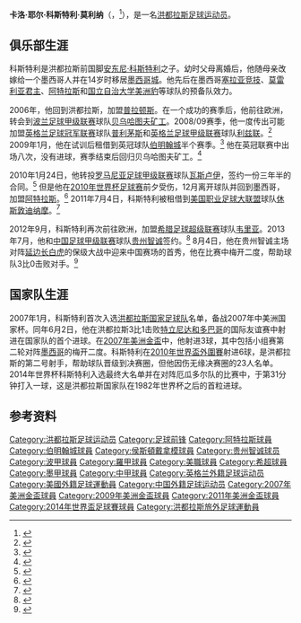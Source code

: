 {{Spanish name|first=科斯特利（Costly）|second=莫利纳（Molina）}}
{{Infobox football biography
| name               = Carlo Costly
| image              = 
| fullname            = Carlo Yaír Costly Molina
| birth_date          = {{Birth date and age|1982|7|18|df=y}}
| birth_place         = [[洪都拉斯|洪都拉斯]][[圣佩德罗苏拉|圣佩德罗苏拉]]
| currentclub         = 
| clubnumber          = 
| height              = {{height|m=1.90|precision=0}}
| position            = [[前锋_(足球)|前锋]]
| youthyears1         =
| youthclubs1         =
| years1  = 2006–2007 | clubs1  = [[Platense_F.C.|普拉顿斯]]                         | caps1 = 19 | goals1 = 10
| years2  = 2007–2010 | clubs2  =  [[贝乌哈图夫GKS足球俱乐部|贝乌哈图夫矿工]]        | caps2 = 59 | goals2 = 14
| years3  = 2009       | clubs3  = → [[伯明翰城足球俱乐部|伯明翰城]] (租借)          | caps3 = 8  | goals3 = 0
| years4  = 2010       | clubs4  = [[瓦斯卢伊足球俱乐部|瓦斯卢伊]]                    | caps4 = 13 | goals4 = 4
| years5  = 2011–2012 | clubs5  = [[阿特拉斯足球俱乐部|阿特拉斯]]                    | caps5 = 11 | goals5 = 2
| years6  = 2011–2012 | clubs6  = → [[休斯敦迪纳摩|休斯敦迪纳摩]] (租借)                         | caps6 = 11 | goals6 = 1
| years7  = 2012–2013 | clubs7  = [[韦里亚足球俱乐部|韦里亚]]                        | caps7 = 25 | goals7 = 6
| years8  = 2013     | clubs8  = [[贵州智诚足球俱乐部|贵州智诚]]                    | caps8 = 12 | goals8 = 7
| nationalyears1      = 2007–2016 | nationalteam1  = [[洪都拉斯国家足球队|洪都拉斯]]
| nationalcaps1       = 77    | nationalgoals1 = 32
| club-update         = 2013年11月2日
| nationalteam-update = 2017年11月12日
}}
'''卡洛·耶尔·科斯特利·莫利纳'''（'''{{lang|es|Carlo Yaír Costly Molina}}'''，{{bd|1982年|7月18日|||catIdx=Costly Molina, Carlo Yair}}<ref>{{cite web |url=http://www.fifa.com/worldfootball/statisticsandrecords/players/player=271414/index.html |title=FIFA Player Statistics: Carlos Costly |publisher=[[FIFA|FIFA]] |accessdate=13 July 2009 |archive-date=2013-06-23 |archive-url=https://web.archive.org/web/20130623032339/http://www.fifa.com/worldfootball/statisticsandrecords/players/player=271414/index.html |dead-url=no }}</ref>），是一名[[洪都拉斯|洪都拉斯]][[足球|足球]][[运动员|运动员]]。

==俱乐部生涯==
科斯特利是洪都拉斯前国脚[[Anthony_Costly|安东尼·科斯特利]]之子。幼时父母离婚后，他随母亲改嫁给一个墨西哥人并在14岁时移居[[墨西哥城|墨西哥城]]。他先后在墨西哥[[Atlético_Celaya|塞拉亚竞技]]、[[莫雷利亚君主竞技俱乐部|莫雷利亚君主]]、[[阿特拉斯足球俱乐部|阿特拉斯]]和[[国立自治大学俱乐部|国立自治大学美洲豹]]等球队的预备队效力。

2006年，他回到洪都拉斯，加盟[[Platense_F.C.|普拉顿斯]]。在一个成功的赛季后，他前往欧洲，转会到[[波兰足球甲级联赛|波兰足球甲级联赛]]球队[[贝乌哈图夫GKS足球俱乐部|贝乌哈图夫矿工]]。2008/09赛季，他一度传出可能加盟[[英格兰足球冠军联赛|英格兰足球冠军联赛]]球队[[普利茅斯足球俱乐部|普利茅斯]]和[[英格兰足球甲级联赛|英格兰足球甲级联赛]]球队[[列斯聯足球會|利兹联]]。<ref>{{Cite web |url=http://www.skysports.com/story/0,19528,11719_3075024,00.html |title=Trio on trial at Leeds |accessdate=2013-08-07 |archive-date=2014-02-01 |archive-url=https://web.archive.org/web/20140201215023/http://www.skysports.com/story/0,19528,11719_3075024,00.html |dead-url=no }}</ref> 2009年1月，他在试训后租借到英冠球队[[伯明翰城足球俱乐部|伯明翰城]]半个赛季。<ref>{{cite news |url=http://news.bbc.co.uk/sport1/hi/football/teams/b/birmingham_city/7859625.stm |title=Birmingham sign Honduran striker |publisher=[[BBC_Sport|BBC Sport]] |date=29 January 2009 |accessdate=29 January 2009 |archive-date=2017-08-06 |archive-url=https://web.archive.org/web/20170806031115/http://news.bbc.co.uk/sport1/hi/football/teams/b/birmingham_city/7859625.stm |dead-url=no }}</ref> 他在英冠联赛中出场八次，没有进球，赛季结束后回归贝乌哈图夫矿工。<ref>{{cite web |url=http://www.bcfc.com/page/News/NewsDetail/0,,10412~1652033,00.html |title=Squad rebuilding begins |date=8 May 2009 |publisher=Birmingham City F.C |accessdate=1 June 2009 |deadurl=yes |archiveurl=https://web.archive.org/web/20090511145835/http://www.bcfc.com/page/News/NewsDetail/0%2C%2C10412~1652033%2C00.html |archivedate=2009-05-11 }}</ref>

2010年1月24日，他转投[[罗马尼亚足球甲级联赛|罗马尼亚足球甲级联赛]]球队[[瓦斯卢伊足球俱乐部|瓦斯卢伊]]，签约一份三年半的合同。<ref name="polishsoca.com">{{Cite web |url=http://polishsoca.com/newswire/ekstraklasa/2074-pge-gkss-costly-makes-vaslui-switch |title=Costly makes vaslui switch |accessdate=2013-08-07 |archive-date=2011-07-15 |archive-url=https://web.archive.org/web/20110715102223/http://polishsoca.com/newswire/ekstraklasa/2074-pge-gkss-costly-makes-vaslui-switch |dead-url=yes }}</ref> 但是他在[[2010年世界杯足球赛|2010年世界杯足球赛]]前夕受伤，12月离开球队并回到墨西哥，加盟[[阿特拉斯足球俱乐部|阿特拉斯]]。<ref>{{cite news|url=http://www.goal.com/en-us/news/114/mexico/2010/12/07/2250680/atlas-signs-honduran-striker-carlo-costly|title=Atlas Signs Honduran Striker Carlo Costly|date=7 December 2010|publisher=Goal.com|accessdate=12 December 2010|archive-date=2012-10-10|archive-url=https://web.archive.org/web/20121010115847/http://www.goal.com/en-us/news/114/mexico/2010/12/07/2250680/atlas-signs-honduran-striker-carlo-costly|dead-url=no}}</ref> 2011年7月4日，科斯特利被租借到[[美国职业足球大联盟|美国职业足球大联盟]]球队[[休斯敦迪纳摩|休斯敦迪纳摩]]。<ref>{{cite web |url=http://www.mlssoccer.com/news/article/2011/08/04/dynamo-add-honduran-international-forward-carlo-costly |title=dynamo-add-honduran-international-forward-carlo-costly |publisher=MLS |accessdate=4 August 2011 |archive-date=2014-01-17 |archive-url=https://web.archive.org/web/20140117185808/http://www.mlssoccer.com/news/article/2011/08/04/dynamo-add-honduran-international-forward-carlo-costly |dead-url=no }}</ref> 

2012年9月，科斯特利再次前往欧洲，加盟[[希腊足球超级联赛|希腊足球超级联赛]]球队[[韦里亚足球俱乐部|韦里亚]]。2013年7月，他和[[中国足球甲级联赛|中国足球甲级联赛]]球队[[贵州智诚足球俱乐部|贵州智诚]]签约。<ref>{{Cite web |url=http://sports.sina.com.cn/b/2013-07-24/22546686988.shtml |title=贵州智诚签约洪都拉斯国脚 客战沈北有望迎首秀 |accessdate=2013-08-07 |archive-date=2015-06-14 |archive-url=https://web.archive.org/web/20150614170941/http://sports.sina.com.cn/b/2013-07-24/22546686988.shtml |dead-url=no }}</ref> 8月4日，他在贵州智诚主场对阵[[延边长白虎足球俱乐部|延边长白虎]]的保级大战中迎来中国赛场的首秀，他在比赛中梅开二度，帮助球队3比0击败对手。<ref>{{Cite web |url=http://sports.163.com/13/0804/21/95FBN5A000051C8L.html |title=中甲-新援2球聂凌峰锁胜局 智诚3-0延边赢保级战 |accessdate=2013-08-07 |archive-date=2015-07-01 |archive-url=https://web.archive.org/web/20150701122347/http://sports.163.com/13/0804/21/95FBN5A000051C8L.html |dead-url=yes }}</ref>

==国家队生涯==
2007年1月，科斯特利首次入选[[洪都拉斯国家足球队|洪都拉斯国家足球队]]名单，备战2007年中美洲国家杯。同年6月2日，他在洪都拉斯3比1击败[[千里達及托巴哥國家足球隊|特立尼达和多巴哥]]的国际友谊赛中射进在国家队的首个进球。在[[2007年美洲金盃|2007年美洲金盃]]中，他射进3球，其中包括小组赛第二轮对阵[[墨西哥国家足球队|墨西哥]]的梅开二度。科斯特利在[[2010年世界盃外圍賽_(中北美洲及加勒比海區)|2010年世界盃外圍賽]]射进6球，是洪都拉斯的第二号射手，帮助球队晋级到决赛圈，但他因伤无缘决赛圈的23人名单。
2014年世界杯科斯特利入选最终大名单并在对阵厄瓜多尔队的比赛中，于第31分钟打入一球，这是洪都拉斯国家队在1982年世界杯之后的首粒进球。

==参考资料==
{{reflist}}

{{2013年中甲分类名单贵州智诚}}
{{2014年世界杯足球赛洪都拉斯参赛名单}}

{{DEFAULTSORT:Costly Molina, Carlo Yair}}
[[Category:洪都拉斯足球运动员|Category:洪都拉斯足球运动员]]
[[Category:足球前锋|Category:足球前锋]]
[[Category:阿特拉斯球員|Category:阿特拉斯球員]]
[[Category:伯明翰城球員|Category:伯明翰城球員]]
[[Category:侯斯頓戴拿模球員|Category:侯斯頓戴拿模球員]]
[[Category:贵州智诚球员|Category:贵州智诚球员]]
[[Category:波甲球員|Category:波甲球員]]
[[Category:羅甲球員|Category:羅甲球員]]
[[Category:美職球員|Category:美職球員]]
[[Category:希超球員|Category:希超球員]]
[[Category:墨甲球員|Category:墨甲球員]]
[[Category:中甲球員|Category:中甲球員]]
[[Category:英格兰外籍足球运动员|Category:英格兰外籍足球运动员]]
[[Category:美國外籍足球運動員|Category:美國外籍足球運動員]]
[[Category:中国外籍足球运动员|Category:中国外籍足球运动员]]
[[Category:2007年美洲金盃球員|Category:2007年美洲金盃球員]]
[[Category:2009年美洲金盃球員|Category:2009年美洲金盃球員]]
[[Category:2011年美洲金盃球員|Category:2011年美洲金盃球員]]
[[Category:2014年世界盃足球賽球員|Category:2014年世界盃足球賽球員]]
[[Category:洪都拉斯旅外足球運動員|Category:洪都拉斯旅外足球運動員]]